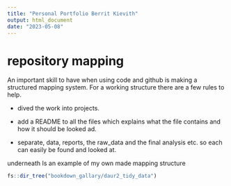 ```yaml
---
title: "Personal Portfolio Berrit Kievith"
output: html_document
date: "2023-05-08"
---
```


# repository mapping

An important skill to have when using code and github is making a structured mapping system. 
For a working structure there are a few rules to help.

* dived the work into projects.

* add a README to all the files which explains what the file contains and how it should be looked ad.

* separate, data, reports, the raw_data and the final analysis etc. so each can easily be found and looked at.

underneath Is an example of my own made mapping structure

```r
fs::dir_tree("bookdown_gallary/daur2_tidy_data")
```

